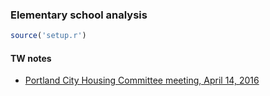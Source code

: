 ### Elementary school analysis

```r
source('setup.r')
```

#### TW notes

* [Portland City Housing Committee meeting, April 14, 2016](https://www.dropbox.com/s/xh4tw79royokxc4/Wyant%20-%20Housing%20Committee%20meeting%20notes%202016-04-14.pdf?dl=0)